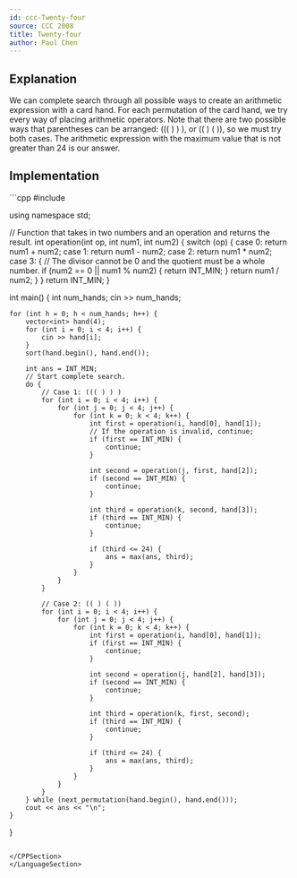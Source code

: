 ```yaml
---
id: ccc-Twenty-four
source: CCC 2008
title: Twenty-four
author: Paul Chen
---
```


## Explanation

We can complete search through all possible ways to create an arithmetic expression with a card hand. 
For each permutation of the card hand, we try every way of placing arithmetic operators. 
Note that there are two possible ways that parentheses can be arranged: ((( ) ) ), or (( ) ( )), so we must try both cases.
The arithmetic expression with the maximum value that is not greater than 24 is our answer.

## Implementation

<LanguageSection>

<CPPSection>
```cpp
#include <bits/stdc++.h>

using namespace std;

// Function that takes in two numbers and an operation and returns the result.
int operation(int op, int num1, int num2) {
	switch (op) {
		case 0:
			return num1 + num2;
		case 1:
			return num1 - num2;
		case 2:
			return num1 * num2;
		case 3: {
			// The divisor cannot be 0 and the quotient must be a whole number.
			if (num2 == 0 || num1 % num2) {
				return INT_MIN;
			}
			return num1 / num2;
		}
	}
	return INT_MIN;
}

int main() {
	int num_hands;
	cin >> num_hands;

	for (int h = 0; h < num_hands; h++) {
		vector<int> hand(4);
		for (int i = 0; i < 4; i++) {
			cin >> hand[i];
		}
		sort(hand.begin(), hand.end());

		int ans = INT_MIN;
		// Start complete search.
		do {
			// Case 1: ((( ) ) )
			for (int i = 0; i < 4; i++) {
				for (int j = 0; j < 4; j++) {
					for (int k = 0; k < 4; k++) {
						int first = operation(i, hand[0], hand[1]);
						// If the operation is invalid, continue;
						if (first == INT_MIN) {
							continue;
						}

						int second = operation(j, first, hand[2]);
						if (second == INT_MIN) {
							continue;
						}

						int third = operation(k, second, hand[3]);
						if (third == INT_MIN) {
							continue;
						}

						if (third <= 24) {
							ans = max(ans, third);
						}
					}
				}
			}

			// Case 2: (( ) ( ))
			for (int i = 0; i < 4; i++) {
				for (int j = 0; j < 4; j++) {
					for (int k = 0; k < 4; k++) {
						int first = operation(i, hand[0], hand[1]);
						if (first == INT_MIN) {
							continue;
						}

						int second = operation(j, hand[2], hand[3]);
						if (second == INT_MIN) {
							continue;
						}

						int third = operation(k, first, second);
						if (third == INT_MIN) {
							continue;
						}

						if (third <= 24) {
							ans = max(ans, third);
						}
					}
				}
			}
		} while (next_permutation(hand.begin(), hand.end()));
		cout << ans << "\n";
	}
}
```

</CPPSection>
</LanguageSection>